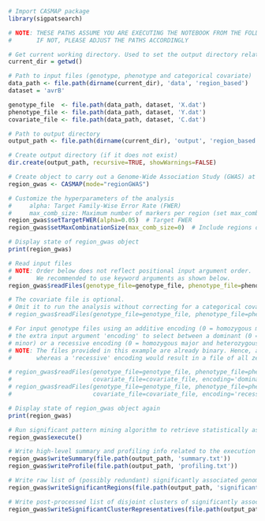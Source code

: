 ```r
# Import CASMAP package
library(sigpatsearch)
```

```r
# NOTE: THESE PATHS ASSUME YOU ARE EXECUTING THE NOTEBOOK FROM THE FOLDER examples/code. 
#       IF NOT, PLEASE ADJUST THE PATHS ACCORDINGLY

# Get current working directory. Used to set the output directory relative to the current one.
current_dir = getwd()

# Path to input files (genotype, phenotype and categorical covariate)
data_path <- file.path(dirname(current_dir), 'data', 'region_based')
dataset = 'avrB'

genotype_file  <- file.path(data_path, dataset, 'X.dat')
phenotype_file <- file.path(data_path, dataset, 'Y.dat')
covariate_file <- file.path(data_path, dataset, 'C.dat')

# Path to output directory
output_path <- file.path(dirname(current_dir), 'output', 'region_based', dataset)

# Create output directory (if it does not exist)
dir.create(output_path, recursive=TRUE, showWarnings=FALSE)
```

```r
# Create object to carry out a Genome-Wide Association Study (GWAS) at a region level
region_gwas <- CASMAP(mode="regionGWAS")

# Customize the hyperparameters of the analysis
#     alpha: Target Family-Wise Error Rate (FWER)
#     max_comb_size: Maximum number of markers per region (set max_comb_size = 0 for unlimited number of markers)
region_gwas$setTargetFWER(alpha=0.05)  # Target FWER
region_gwas$setMaxCombinationSize(max_comb_size=0)  # Include regions of unlimited size in the analysis

# Display state of region_gwas object
print(region_gwas)
```

```r
# Read input files
# NOTE: Order below does not reflect positional input argument order. 
#       We recommended to use keyword arguments as shown below.
region_gwas$readFiles(genotype_file=genotype_file, phenotype_file=phenotype_file, covariate_file=covariate_file)

# The covariate file is optional.
# Omit it to run the analysis without correcting for a categorical covariate.
# region_gwas$readFiles(genotype_file=genotype_file, phenotype_file=phenotype_file)

# For input genotype files using an additive encoding (0 = homozygous major, 1 = heterozygous, 2 = homozygous minor), use
# the extra input argument 'encoding' to select between a dominant (0 = homozygous major, 1 = heterozygous and homozygous 
# minor) or a recessive encoding (0 = homozygous major and heterozygous, 1 = homozygous minor).
# NOTE: The files provided in this example are already binary. Hence, a 'dominant' encoding will leave the files unchanged
#       whereas a 'recessive' encoding would result in a file of all zeros, not being applicable to this example.

# region_gwas$readFiles(genotype_file=genotype_file, phenotype_file=phenotype_file, 
#                       covariate_file=covariate_file, encoding='dominant')
# region_gwas$readFiles(genotype_file=genotype_file, phenotype_file=phenotype_file, 
#                       covariate_file=covariate_file, encoding='recessive')  # Do not use with already binarized data

# Display state of region_gwas object again
print(region_gwas)
```

```r
# Run significant pattern mining algorithm to retrieve statistically associated genomic regions
region_gwas$execute()
```

```r
# Write high-level summary and profiling info related to the execution of the algorithm
region_gwas$writeSummary(file.path(output_path, 'summary.txt'))
region_gwas$writeProfile(file.path(output_path, 'profiling.txt'))

# Write raw list of (possibly redundant) significantly associated genomic regions
region_gwas$writeSignificantRegions(file.path(output_path, 'significant_regions_raw.txt'))

# Write post-processed list of disjoint clusters of significantly associated genomic regions
region_gwas$writeSignificantClusterRepresentatives(file.path(output_path, 'significant_regions_clustered.txt'))
```


